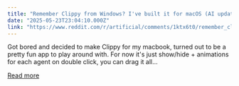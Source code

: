 ```yaml
---
title: "Remember Clippy from Windows? I've built it for macOS (AI update coming soon)"
date: "2025-05-23T23:04:10.000Z"
link: "https://www.reddit.com/r/artificial/comments/1ktx6t0/remember_clippy_from_windows_ive_built_it_for/"
---
```


Got bored and decided to make Clippy for my macbook, turned out to be a pretty fun app to play around with. For now it's just show/hide + animations for each agent on double click, you can drag it all...

[Read more](https://www.reddit.com/r/artificial/comments/1ktx6t0/remember_clippy_from_windows_ive_built_it_for/)
